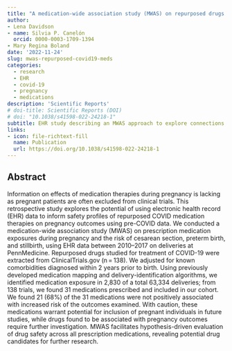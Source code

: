 ```yaml
---
title: "A medication-wide association study (MWAS) on repurposed drugs for COVID-19 with Pre-pandemic prescription medication exposure and pregnancy outcomes"
author: 
- Lena Davidson
- name: Silvia P. Canelón
  orcid: 0000-0003-1709-1394
- Mary Regina Boland
date: '2022-11-24'
slug: mwas-repurposed-covid19-meds 
categories:
  - research
  - EHR
  - covid-19
  - pregnancy
  - medications
description: 'Scientific Reports'
# doi-title: Scientific Reports (DOI)
# doi: "10.1038/s41598-022-24218-1"
subtitle: EHR study describing an MWAS approach to explore connections between exposure to repurposed COVID-19 prescription medications and the risk of cesarean section, preterm birth, and stillbirth
links:
- icon: file-richtext-fill
  name: Publication
  url: https://doi.org/10.1038/s41598-022-24218-1
---
```


## Abstract

Information on effects of medication therapies during pregnancy is lacking as pregnant patients are often excluded from clinical trials. This retrospective study explores the potential of using electronic health record (EHR) data to inform safety profiles of repurposed COVID medication therapies on pregnancy outcomes using pre-COVID data. We conducted a medication-wide association study (MWAS) on prescription medication exposures during pregnancy and the risk of cesarean section, preterm birth, and stillbirth, using EHR data between 2010–2017 on deliveries at PennMedicine. Repurposed drugs studied for treatment of COVID-19 were extracted from ClinicalTrials.gov (n = 138). We adjusted for known comorbidities diagnosed within 2 years prior to birth. Using previously developed medication mapping and delivery-identification algorithms, we identified medication exposure in 2,830 of a total 63,334 deliveries; from 138 trials, we found 31 medications prescribed and included in our cohort. We found 21 (68%) of the 31 medications were not positively associated with increased risk of the outcomes examined. With caution, these medications warrant potential for inclusion of pregnant individuals in future studies, while drugs found to be associated with pregnancy outcomes require further investigation. MWAS facilitates hypothesis-driven evaluation of drug safety across all prescription medications, revealing potential drug candidates for further research.
